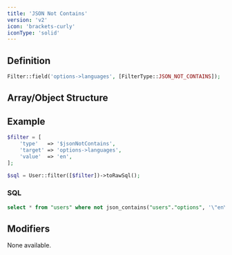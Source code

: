 ```yaml
---
title: 'JSON Not Contains'
version: 'v2'
icon: 'brackets-curly'
iconType: 'solid'
---
```


## Definition
```php
Filter::field('options->languages', [FilterType::JSON_NOT_CONTAINS]);
```

## Array/Object Structure


<TypeParameterField type="$jsonNotContains" />


<TargetParameterField />

<ParamField body="value" type="string|int|float" required>
</ParamField>

## Example

```php
$filter = [
    'type'   => '$jsonNotContains',
    'target' => 'options->languages',
    'value'  => 'en',
];
```

```php
$sql = User::filter([$filter])->toRawSql();
```

### SQL

```sql
select * from "users" where not json_contains("users"."options", '\"en\"', '$."languages"')
```

## Modifiers

None available.